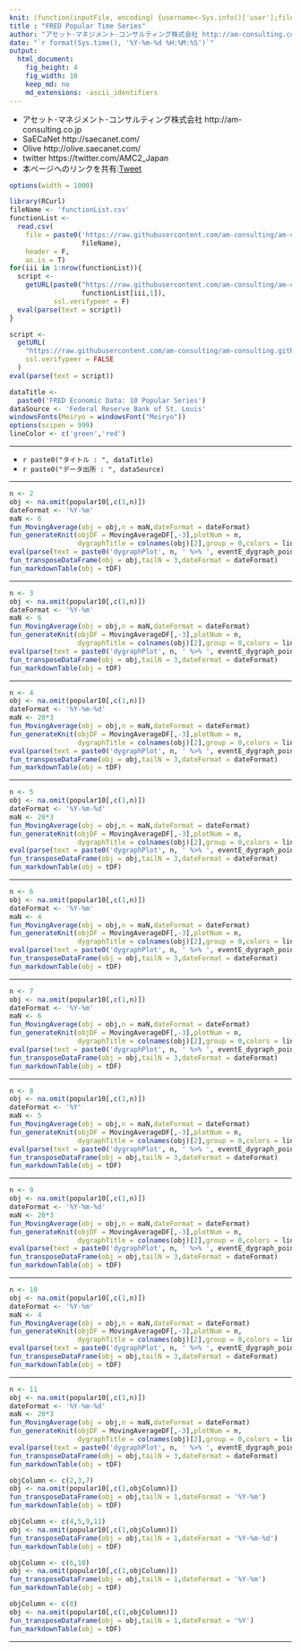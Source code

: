 ```yaml
---
knit: (function(inputFile, encoding) {username<-Sys.info()['user'];fileName<-'defaultPath.csv';pathToFile <-paste0('C:/Users/', username,'/Desktop/pathToCSV/');setwd(pathToFile);buf0<-read.csv(fileName,header = F,skip = 0,stringsAsFactor = F,check.names = F,fileEncoding = 'utf-8');timeStamp<-format(Sys.time(),'%Y%m%d%H%M%S');rmarkdown::render(inputFile, encoding = encoding, output_file = paste0('C:/Users/',username,buf0[2,1],'charts/','am-consulting.co.jp-FredPopularTS.html')) })
title : "FRED Popular Time Series"
author: "アセット･マネジメント･コンサルティング株式会社 http://am-consulting.co.jp"
date: "`r format(Sys.time(), '%Y-%m-%d %H:%M:%S')`"
output: 
  html_document:
    fig_height: 4
    fig_width: 10
    keep_md: no
    md_extensions: -ascii_identifiers 
---
```


<link href="http://knowledgevault.saecanet.com/components/rmarkdown-html.css" rel="stylesheet">
<script src="http://knowledgevault.saecanet.com/components/JavascriptCode.js"></script>
<style>.main-container {max-width : 1000px;}</style>

- アセット･マネジメント･コンサルティング株式会社 http://am-consulting.co.jp
- SaECaNet http://saecanet.com/
- Olive http://olive.saecanet.com/
- twitter https://twitter.com/AMC2_Japan
- 本ページへのリンクを共有:<a href="https://twitter.com/share" class="twitter-share-button" data-via="AMC2_Japan" data-size="large">Tweet</a> <script>!function(d,s,id){var js,fjs=d.getElementsByTagName(s)[0],p=/^http:/.test(d.location)?'http':'https';if(!d.getElementById(id)){js=d.createElement(s);js.id=id;js.src=p+'://platform.twitter.com/widgets.js';fjs.parentNode.insertBefore(js,fjs);}}(document, 'script', 'twitter-wjs');</script>

```r
options(width = 1000)
```

```r
library(RCurl)
fileName <- 'functionList.csv'
functionList <-
  read.csv(
    file = paste0('https://raw.githubusercontent.com/am-consulting/am-consulting.github.io/master/csv/',
                  fileName),
    header = F,
    as.is = T)
for(iii in 1:nrow(functionList)){
  script <- 
    getURL(paste0("https://raw.githubusercontent.com/am-consulting/am-consulting.github.io/master/", 
                  functionList[iii,1]),
           ssl.verifypeer = F)
  eval(parse(text = script))
}
```

```r
script <-
  getURL(
    "https://raw.githubusercontent.com/am-consulting/am-consulting.github.io/master/importFREDpopular10.r",
    ssl.verifypeer = FALSE
  )
eval(parse(text = script))
```

```r
dataTitle <- 
  paste0('FRED Economic Data: 10 Popular Series')
dataSource <- 'Federal Reserve Bank of St. Louis'
windowsFonts(Meiryo = windowsFont("Meiryo"))
options(scipen = 999)
lineColor <- c('green','red')
```

***

- `r paste0("タイトル : ", dataTitle)`
- `r paste0("データ出所 : ", dataSource)`

***

```r
n <- 2
obj <- na.omit(popular10[,c(1,n)])
dateFormat <- '%Y-%m'
maN <- 6
fun_MovingAverage(obj = obj,n = maN,dateFormat = dateFormat)
fun_generateKnit(objDF = MovingAverageDF[,-3],plotNum = n,
                 dygraphTitle = colnames(obj)[2],group = 0,colors = lineColor)
eval(parse(text = paste0('dygraphPlot', n, ' %>% ', eventE_dygraph_point)))
fun_transposeDataFrame(obj = obj,tailN = 3,dateFormat = dateFormat)
fun_markdownTable(obj = tDF)
```

***

```r
n <- 3
obj <- na.omit(popular10[,c(1,n)])
dateFormat <- '%Y-%m'
maN <- 6
fun_MovingAverage(obj = obj,n = maN,dateFormat = dateFormat)
fun_generateKnit(objDF = MovingAverageDF[,-3],plotNum = n,
                 dygraphTitle = colnames(obj)[2],group = 0,colors = lineColor)
eval(parse(text = paste0('dygraphPlot', n, ' %>% ', eventE_dygraph_point)))
fun_transposeDataFrame(obj = obj,tailN = 3,dateFormat = dateFormat)
fun_markdownTable(obj = tDF)
```

***

```r
n <- 4
obj <- na.omit(popular10[,c(1,n)])
dateFormat <- '%Y-%m-%d'
maN <- 20*3
fun_MovingAverage(obj = obj,n = maN,dateFormat = dateFormat)
fun_generateKnit(objDF = MovingAverageDF[,-3],plotNum = n,
                 dygraphTitle = colnames(obj)[2],group = 0,colors = lineColor)
eval(parse(text = paste0('dygraphPlot', n, ' %>% ', eventE_dygraph_point)))
fun_transposeDataFrame(obj = obj,tailN = 3,dateFormat = dateFormat)
fun_markdownTable(obj = tDF)
```

***

```r
n <- 5
obj <- na.omit(popular10[,c(1,n)])
dateFormat <- '%Y-%m-%d'
maN <- 20*3
fun_MovingAverage(obj = obj,n = maN,dateFormat = dateFormat)
fun_generateKnit(objDF = MovingAverageDF[,-3],plotNum = n,
                 dygraphTitle = colnames(obj)[2],group = 0,colors = lineColor)
eval(parse(text = paste0('dygraphPlot', n, ' %>% ', eventE_dygraph_point)))
fun_transposeDataFrame(obj = obj,tailN = 3,dateFormat = dateFormat)
fun_markdownTable(obj = tDF)
```

***

```r
n <- 6
obj <- na.omit(popular10[,c(1,n)])
dateFormat <- '%Y-%m'
maN <- 4
fun_MovingAverage(obj = obj,n = maN,dateFormat = dateFormat)
fun_generateKnit(objDF = MovingAverageDF[,-3],plotNum = n,
                 dygraphTitle = colnames(obj)[2],group = 0,colors = lineColor)
eval(parse(text = paste0('dygraphPlot', n, ' %>% ', eventE_dygraph_point)))
fun_transposeDataFrame(obj = obj,tailN = 3,dateFormat = dateFormat)
fun_markdownTable(obj = tDF)
```

***

```r
n <- 7
obj <- na.omit(popular10[,c(1,n)])
dateFormat <- '%Y-%m'
maN <- 6
fun_MovingAverage(obj = obj,n = maN,dateFormat = dateFormat)
fun_generateKnit(objDF = MovingAverageDF[,-3],plotNum = n,
                 dygraphTitle = colnames(obj)[2],group = 0,colors = lineColor)
eval(parse(text = paste0('dygraphPlot', n, ' %>% ', eventE_dygraph_point)))
fun_transposeDataFrame(obj = obj,tailN = 3,dateFormat = dateFormat)
fun_markdownTable(obj = tDF)
```

***

```r
n <- 8
obj <- na.omit(popular10[,c(1,n)])
dateFormat <- '%Y'
maN <- 5
fun_MovingAverage(obj = obj,n = maN,dateFormat = dateFormat)
fun_generateKnit(objDF = MovingAverageDF[,-3],plotNum = n,
                 dygraphTitle = colnames(obj)[2],group = 0,colors = lineColor)
eval(parse(text = paste0('dygraphPlot', n, ' %>% ', eventE_dygraph_point)))
fun_transposeDataFrame(obj = obj,tailN = 3,dateFormat = dateFormat)
fun_markdownTable(obj = tDF)
```

***

```r
n <- 9
obj <- na.omit(popular10[,c(1,n)])
dateFormat <- '%Y-%m-%d'
maN <- 20*3
fun_MovingAverage(obj = obj,n = maN,dateFormat = dateFormat)
fun_generateKnit(objDF = MovingAverageDF[,-3],plotNum = n,
                 dygraphTitle = colnames(obj)[2],group = 0,colors = lineColor)
eval(parse(text = paste0('dygraphPlot', n, ' %>% ', eventE_dygraph_point)))
fun_transposeDataFrame(obj = obj,tailN = 3,dateFormat = dateFormat)
fun_markdownTable(obj = tDF)
```

***

```r
n <- 10
obj <- na.omit(popular10[,c(1,n)])
dateFormat <- '%Y-%m'
maN <- 4
fun_MovingAverage(obj = obj,n = maN,dateFormat = dateFormat)
fun_generateKnit(objDF = MovingAverageDF[,-3],plotNum = n,
                 dygraphTitle = colnames(obj)[2],group = 0,colors = lineColor)
eval(parse(text = paste0('dygraphPlot', n, ' %>% ', eventE_dygraph_point)))
fun_transposeDataFrame(obj = obj,tailN = 3,dateFormat = dateFormat)
fun_markdownTable(obj = tDF)
```

***

```r
n <- 11
obj <- na.omit(popular10[,c(1,n)])
dateFormat <- '%Y-%m-%d'
maN <- 20*3
fun_MovingAverage(obj = obj,n = maN,dateFormat = dateFormat)
fun_generateKnit(objDF = MovingAverageDF[,-3],plotNum = n,
                 dygraphTitle = colnames(obj)[2],group = 0,colors = lineColor)
eval(parse(text = paste0('dygraphPlot', n, ' %>% ', eventE_dygraph_point)))
fun_transposeDataFrame(obj = obj,tailN = 3,dateFormat = dateFormat)
fun_markdownTable(obj = tDF)
```

```r
objColumn <- c(2,3,7)
obj <- na.omit(popular10[,c(1,objColumn)])
fun_transposeDataFrame(obj = obj,tailN = 1,dateFormat = '%Y-%m')
fun_markdownTable(obj = tDF)

objColumn <- c(4,5,9,11)
obj <- na.omit(popular10[,c(1,objColumn)])
fun_transposeDataFrame(obj = obj,tailN = 1,dateFormat = '%Y-%m-%d')
fun_markdownTable(obj = tDF)

objColumn <- c(6,10)
obj <- na.omit(popular10[,c(1,objColumn)])
fun_transposeDataFrame(obj = obj,tailN = 1,dateFormat = '%Y-%m')
fun_markdownTable(obj = tDF)

objColumn <- c(8)
obj <- na.omit(popular10[,c(1,objColumn)])
fun_transposeDataFrame(obj = obj,tailN = 1,dateFormat = '%Y')
fun_markdownTable(obj = tDF)
```

***
<script>MakeNegative();</script>
<script>
  (function(i,s,o,g,r,a,m){i['GoogleAnalyticsObject']=r;i[r]=i[r]||function(){
  (i[r].q=i[r].q||[]).push(arguments)},i[r].l=1*new Date();a=s.createElement(o),
  m=s.getElementsByTagName(o)[0];a.async=1;a.src=g;m.parentNode.insertBefore(a,m)
  })(window,document,'script','https://www.google-analytics.com/analytics.js','ga');

  ga('create', 'UA-3077339-5', 'auto');
  ga('send', 'pageview');

</script>
